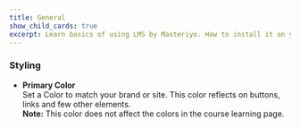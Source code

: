 ```yaml
---
title: General
show_child_cards: true
excerpt: Learn basics of using LMS by Masteriyo. How to install it on your WordPress setup.
---
```


### Styling

- **Primary Color**  
  Set a Color to match your brand or site. This color reflects on buttons, links and few other elements.  
 <Callout> **Note:** This color does not affect the colors in the course learning page. </Callout>
